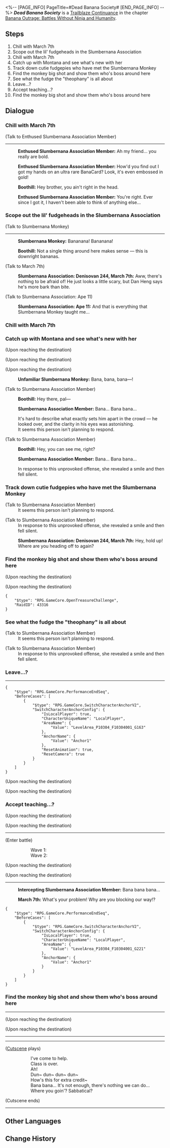 <%-- [PAGE_INFO]
PageTitle=#Dead Banana Society#
[END_PAGE_INFO] --%>
{{Stub|Dialogue.}}
{{Mission Infobox
|id            = 1034206
|title         = 
|image         = Mission Dead Banana Society.png{{subst:void|<!--$UPLOAD:<<SpriteOutput/Chronicle/1034206.png>-<Mission Dead Banana Society.png>-<Fate's Atlas Images>>-->}}
|type          = Trailblaze Continuance
|event_name    = 
|chapter       = Banana Outrage: Battles Without Ninja and Humanity
|requirements  = [[Trailblaze Continuance]] ''[[A Clockwork Banana]]'' completed
|summary       = Boothill encounters March 7th, who joined the Slumbernana Association by pure chance. By stealing the senior membership account of March 7th, "Master at Giving Up Thinking," Boothill gains an opportunity to confront the Slumbernana Monkey, entering an illusory realm capable of controlling one's mind. However, the resolute will of a Ranger is not to be swayed by monkey rhetoric. Once liberated from his fetters, Boothill wreaks havoc in the Slumbernana Association, leading the Profnana, who has sought refuge there, to run into the black hole in Dreamflux Reef together with his countless monkeys...
|characters    = Boothill; Enthused Slumbernana Association Member; Intercepting Slumbernana Association Member; March 7th; Slumbernana Association Member; Slumbernana Association: Ape 11; Slumbernana Association: Denisovan 244, March 7th; Slumbernana Monkey; Trailblazer; Unfamiliar Slumbernana Monkey
|startLocation = [[Penacony]] - [[Dreamflux Reef]]
|world         = Penacony
|area          = Dreamflux Reef
|prev          = A Clockwork Banana
|next          = The Men Who Tread on the Monkey's Tail
|rewards       = Trailblaze EXP*600; Stellar Jade*80; Traveler's Guide*8; Lost Crystal*8; Credit*80,000
}}
'''''Dead Banana Society''''' is a [[Trailblaze Continuance]] in the chapter [[Banana Outrage: Battles Without Ninja and Humanity]].

==Steps==
# Chill with March 7th
# Scope out the lil' fudgeheads in the Slumbernana Association
# Chill with March 7th
# Catch up with Montana and see what's new with her
# Track down cutie fudgepies who have met the Slumbernana Monkey
# Find the monkey big shot and show them who's boss around here
# See what the fudge the "theophany" is all about
# Leave...?
# Accept teaching...?
# Find the monkey big shot and show them who's boss around here

<!--
==Gameplay Notes==

--><!--
==Trial Character==

-->
==Dialogue==
{{Stub Dialogue}}

===Chill with March 7th{{subst:void|<!--103420601-->}}===
{{Mission Description|type=continuance|location=Dreamflux Reef|Putting in some serious work, you crash the turf of Slumba... or whatever. Can't tell if these folks have been brainwashed by someone. They chat in a way even weirder than you do.<br />Well, go have a chat with them. It might actually make you seem like the sensible one here.}}
{{Dialogue Start}}
:{{tx}}

;(Talk to Enthused Slumbernana Association Member)
----
:{{A|VO chapter3 36 sheyuanE 101.ogg}} '''Enthused Slumbernana Association Member:''' Ah my friend... you really are bold.
:{{A|VO chapter3 36 sheyuanE 102.ogg}} '''Enthused Slumbernana Association Member:''' How'd you find out I got my hands on an ultra rare BanaCard? Look, it's even embossed in gold!
:{{A|VO chapter3 36 boothill 108.ogg}} '''Boothill:''' Hey brother, you ain't right in the head.
:{{A|VO chapter3 36 sheyuanE 103.ogg}} '''Enthused Slumbernana Association Member:''' You're right. Ever since I got it, I haven't been able to think of anything else...
{{Dialogue End}}

===Scope out the lil' fudgeheads in the Slumbernana Association{{subst:void|<!--103420609-->}}===
{{Dialogue Start}}

;(Talk to Slumbernana Monkey)
----
:{{A|VO chapter3 36 monkey1 101.ogg}} '''Slumbernana Monkey:''' Bananana! Bananana!
:{{A|VO chapter3 36 boothill 109.ogg}} '''Boothill:''' Not a single thing around here makes sense &mdash; this is downright bananas.


;(Talk to March 7th)
:{{tx}}
:{{A|VO chapter3 36 mar7th 108.ogg}} '''Slumbernana Association: Denisovan 244, March 7th:''' Aww, there's nothing to be afraid of! He just looks a little scary, but Dan Heng says he's more bark than bite.

;(Talk to Slumbernana Association: Ape 11)
:{{A|VO chapter3 36 sheyuanD 102.ogg}} '''Slumbernana Association: Ape 11:''' And that is everything that Slumbernana Monkey taught me...

{{Dialogue End}}

===Chill with March 7th{{subst:void|<!--103420610-->}}===
{{Dialogue Start}}
{{Dialogue End}}

===Catch up with Montana and see what's new with her{{subst:void|<!--103420611-->}}===
{{Dialogue Start}}
;(Upon reaching the destination)

;(Upon reaching the destination)
:{{tx}}

;(Upon reaching the destination)
:{{A|VO chapter3 36 monkey4 101.ogg}} '''Unfamiliar Slumbernana Monkey:''' Bana, bana, bana&mdash;!

;(Talk to Slumbernana Association Member)
:{{A|VO chapter3 36 boothill 124.ogg}} '''Boothill:''' Hey there, pal&mdash;
:{{A|VO chapter3 36 sheyuanF 101.ogg}} '''Slumbernana Association Member:''' Bana... Bana bana...
:It's hard to describe what exactly sets him apart in the crowd &mdash; he looked over, and the clarity in his eyes was astonishing.
:It seems this person isn't planning to respond.


;(Talk to Slumbernana Association Member)
:{{A|VO chapter3 36 boothill 125.ogg}} '''Boothill:''' Hey, you can see me, right?
:{{A|VO chapter3 36 sheyuanH 101.ogg}} '''Slumbernana Association Member:''' Bana... Bana bana...
:In response to this unprovoked offense, she revealed a smile and then fell silent.
{{Dialogue End}}

===Track down cutie fudgepies who have met the Slumbernana Monkey{{subst:void|<!--103420612-->}}===
{{Mission Description|type=continuance|location=Dreamflux Reef|update|So, that Nameless from last time is here, and her pal mentioned bumping into someone claiming to have met the real Slumbernana Monkey. You're wondering if the gap between the real and fake monkeys is wider than the gap between you and the legit Pom-Pom.<br />Maybe not, but still, you decide to snoop around and gather some intel. It's always good to have the deets before shooting.}}
{{Dialogue Start}}

;(Talk to Slumbernana Association Member)
:It seems this person isn't planning to respond.

;(Talk to Slumbernana Association Member)
:In response to this unprovoked offense, she revealed a smile and then fell silent.
:<!--1-second delay-->
:{{A|VO chapter3 36 mar7th 128.ogg}} '''Slumbernana Association: Denisovan 244, March 7th:''' Hey, hold up! Where are you heading off to again?
{{Dialogue End}}

===Find the monkey big shot and show them who's boss around here{{subst:void|<!--103420618-->}}===
{{Mission Description|type=continuance|location=Dreamflux Reef|update|Those fudgin' monkeys dare mess with your brain. Time to show them that messing with you is like heading for their doom, even more than hunting for bananas in a black hole.<br />Your pistols are locked and loaded. The first shot doesn't have to nail their boss, but you might want to hold off until the big banana shows before you squeeze that trigger.}}
{{Dialogue Start}}
;(Upon reaching the destination)

;(Upon reaching the destination)
:{{tx}}
<pre>{
	"$type": "RPG.GameCore.OpenTreasureChallenge",
	"RaidID": 43316
}</pre>
{{Dialogue End}}

===See what the fudge the "theophany" is all about{{subst:void|<!--103420613-->}}===
{{Mission Description|type=continuance|location=Dreamflux Reef|update|So, that Nameless from last time is here, and her pal mentioned bumping into someone claiming to have met the real Slumbernana Monkey. You're wondering if the gap between the real and fake monkeys is wider than the gap between you and the legit Pom-Pom.<br />Maybe not, but still, you decide to snoop around and gather some intel. It's always good to have the deets before shooting.}}
{{Dialogue Start}}

;(Talk to Slumbernana Association Member)
:It seems this person isn't planning to respond.

;(Talk to Slumbernana Association Member)
:In response to this unprovoked offense, she revealed a smile and then fell silent.
{{Dialogue End}}

===Leave...?{{subst:void|<!--103420615-->}}===
{{Mission Description|type=continuance|location=Dreamflux Reef|update|The prairie... the familiar shouts... and the smell of malt juice...<br />Most people lead lives of quiet desperation.}}
{{Dialogue Start}}
----
:{{tx}}
<pre>{
	"$type": "RPG.GameCore.PerformanceEndSeq",
	"BeforeCases": [
		{
			"$type": "RPG.GameCore.SwitchCharacterAnchorV2",
			"SwitchCharacterAnchorConfig": {
				"IsLocalPlayer": true,
				"CharacterUniqueName": "LocalPlayer",
				"AreaName": {
					"Value": "LevelArea_P10304_F10304001_G163"
				},
				"AnchorName": {
					"Value": "Anchor1"
				},
				"ResetAnimation": true,
				"ResetCamera": true
			}
		}
	]
}</pre>
;(Upon reaching the destination)

;(Upon reaching the destination)
:{{tx}}
{{Dialogue End}}

===Accept teaching...?{{subst:void|<!--103420603-->}}===
{{Mission Description|type=continuance|location=Dreamflux Reef|update|The conflagration... the screams of anguish... and the scent of burnt grass... son of a fudge.<br />I sound my barbaric yell over the roofs of the world.}}
{{Dialogue Start}}
;(Upon reaching the destination)

;(Upon reaching the destination)
:{{tx}}
----
:{{tx}}
;(Enter battle)
::Wave 1: {{Enemy List|Banacademic Office's Assistanana*3/-37.5% HP}}
::Wave 2: {{Enemy List|Banacademic Office's Assistanana*4/-37.5% HP}}
;(Upon reaching the destination)

;(Upon reaching the destination)
----
:{{A|VO chapter3 36 sheyuanG 101.ogg}} '''Intercepting Slumbernana Association Member:''' Bana bana bana...
:{{A|VO chapter3 36 mar7th 152.ogg}} '''March 7th:''' What's your problem! Why are you blocking our way!?
<pre>{
	"$type": "RPG.GameCore.PerformanceEndSeq",
	"BeforeCases": [
		{
			"$type": "RPG.GameCore.SwitchCharacterAnchorV2",
			"SwitchCharacterAnchorConfig": {
				"IsLocalPlayer": true,
				"CharacterUniqueName": "LocalPlayer",
				"AreaName": {
					"Value": "LevelArea_P10304_F10304001_G221"
				},
				"AnchorName": {
					"Value": "Anchor1"
				}
			}
		}
	]
}</pre>
{{Dialogue End}}

===Find the monkey big shot and show them who's boss around here{{subst:void|<!--103420614-->}}===
{{Mission Description|type=continuance|location=Dreamflux Reef|update|Those fudgin' monkeys dare mess with your brain. Time to show them that messing with you is like heading for their doom, even more than hunting for bananas in a black hole.<br />Your pistols are locked and loaded. The first shot doesn't have to nail their boss, but you might want to hold off until the big banana shows before you squeeze that trigger.}}
{{Dialogue Start}}
----
:{{tx}}
;(Upon reaching the destination)

;(Upon reaching the destination)
:{{tx}}
----
----
;([[#Gallery|Cutscene]] plays)
::I've come to help.
::Class is over.
::Ah!
::Dun~ dun~ dun~ dun~
::How's this for extra credit~
::Bana bana... It's not enough, there's nothing we can do...
::Where you goin'? Sabbatical?
;(Cutscene ends)
----
{{Dialogue End}}

==Other Languages==
{{Other Languages
|en   = Dead Banana Society
|zhs  = 死亡蕉社
|zht  = 蕉風化雨
|ja   = 死せるバナナの会
|ko   = 죽은 바나나의 사회
|es   = La sociedad de los plátanos muertos
|fr   = Le cercle des bananes disparues
|ru   = Общество мёртвых бананов
|th   = เราจะสู้เพื่อบานาน่า
|vi   = Xã Hội Chuối Tử Vong
|de   = Der Club der toten Bananen
|id   = Asosiasi Pisang Mati
|pt   = Sociedade das Bananas Mortas
}}

==Change History==
{{Change History|2.6}}
